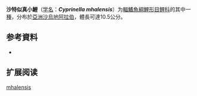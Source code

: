 {{Speciesbox
| name = 沙特似真小鯉
| status = NE
| status_system = IUCN3.1
| image = 
| genus = Cyprinella
| species = mhalensis
| authority = Alkahem & Behnke, 1983
| synonyms = 
}}

'''沙特似真小鯉'''（[[学名|学名]]：'''''Cyprinella mhalensis'''''）为[[輻鰭魚綱|輻鰭魚綱]][[鯉形目|鯉形目]][[鲤科|鲤科]]的其中一[[種|種]]，分布於[[亞洲|亞洲]][[沙烏地阿拉伯|沙烏地阿拉伯]]，體長可達10.5公分。

== 参考資料 ==
*{{FishBase_species|genus=Cyprinella|species=mhalensis|year=2011|month=12}}

== 扩展阅读 ==
{{refbegin}}
{{wikispecies-inline|Cyprinella mhalensis|沙特似真小鯉}}
{{refend}}

[[Category:似真小鯉屬|mhalensis]]


{{鯉形目小作品}}